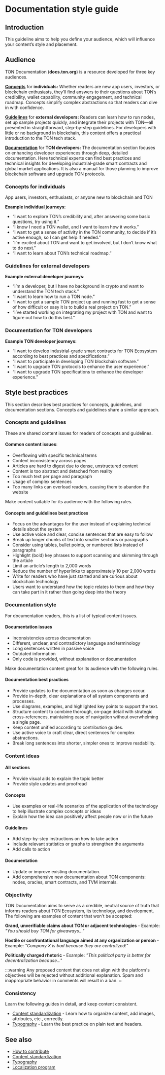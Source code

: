 
# Documentation style guide

## Introduction

This guideline aims to help you define your audience, which will influence your content’s style and placement.

## Audience

TON Documentation (**docs.ton.org**) is a resource developed for three key audiences.

[**Concepts**](/v3/concepts/dive-into-ton/introduction/) for **individuals:** 
Whether readers are new app users, investors, or blockchain enthusiasts, they’ll find answers to their questions about TON’s credibility, wallet capability, community engagement, and technical roadmap. Concepts simplify complex abstractions so that readers can dive in with confidence.

[**Guidelines**](/v3/guidelines/get-started-with-ton/) for **external developers:** 
Readers can learn how to run nodes, set up sample projects quickly, and integrate their projects with TON—all presented in straightforward, step-by-step guidelines. For developers with little or no background in blockchain, this content offers a practical introduction to the TON tech stack. 

[**Documentation**](/v3/documentation/ton-documentation/) for **TON developers:**
The documentation section focuses on enhancing developer experiences through deep, detailed documentation. Here technical experts can find best practices and technical insights for developing industrial-grade smart contracts and global market applications. It is also a manual for those planning to improve blockchain software and upgrade TON protocols. 


### Concepts for individuals
  App users, investors, enthusiasts, or anyone new to blockchain and TON

  **Example individual journeys:**

  - “I want to explore TON’s credibility and, after answering some basic questions, try using it.”
  - “I know I need a TON wallet, and I want to learn how it works.”
  - “I want to get a sense of activity in the TON community, to decide if it’s active enough, so I can get help if needed.”
  - “I’m excited about TON and want to get involved, but I don’t know what to do next.”
  - “I want to learn about TON’s technical roadmap.”


### Guidelines for external developers

  **Example external developer journeys**:

  - “I’m a developer, but I have no background in crypto and want to understand the TON tech stack.”
  - “I want to learn how to run a TON node.”
  - “I want to get a sample TON project up and running fast to get a sense of how difficult or easy it is to build a real project on TON.”
  - “I’ve started working on integrating my project with TON and want to figure out how to do this best.”


### Documentation for TON developers

  **Example TON developer journeys**:

  - “I want to develop industrial-grade smart contracts for TON Ecosystem according to best practices and specifications.”
  - “I want to participate in developing TON blockchain software.”
  - “I want to upgrade TON protocols to enhance the user experience.”
  - “I want to upgrade TON specifications to enhance the developer experience.”


## Style best practices

This section describes best practices for concepts, guidelines, and documentation sections. Concepts and guidelines share a similar approach.

### Concepts and guidelines

These are shared content issues for readers of concepts and guidelines.

#### Common content issues:

- Overflowing with specific technical terms
- Content inconsistency across pages
- Articles are hard to digest due to dense, unstructured content
- Content is too abstract and detached from reality
- Too much text per page and paragraph
- Usage of complex sentences
- Too many links can overload readers, causing them to abandon the website

Make content suitable for its audience with the following rules.

#### Concepts and guidelines best practices 

- Focus on the advantages for the user instead of explaining technical details about the system
- Use active voice and clear, concise sentences that are easy to follow
- Break up longer chunks of text into smaller sections or paragraphs
- Consider using tables, bullet points, or numbered lists instead of paragraphs
- Highlight (bold) key phrases to support scanning and skimming through the article
- Limit an article’s length to 2,000 words
- Reduce the number of hyperlinks to approximately 10 per 2,000 words
- Write for readers who have just started and are curious about blockchain technology
- Users want to understand how the topic relates to them and how they can take part in it rather than going deep into the theory

### Documentation style

For documentation readers, this is a list of typical content issues.

#### Documentation issues

- Inconsistencies across documentation
- Different, unclear, and contradictory language and terminology
- Long sentences written in passive voice
- Outdated information
- Only code is provided, without explanation or documentation

Make documentation content great for its audience with the following rules.

#### Documentation best practices
- Provide updates to the documentation as soon as changes occur.
- Provide in-depth, clear explanations of all system components and processes.
- Use diagrams, examples, and highlighted key points to support the text.
- Structure content to combine thorough, on-page detail with strategic cross-references, maintaining ease of navigation without overwhelming a single page.
- Keep content unified according to contribution guides.
- Use active voice to craft clear, direct sentences for complex abstractions.
- Break long sentences into shorter, simpler ones to improve readability.


### Content ideas

#### All sections
- Provide visual aids to explain the topic better
- Provide style updates and proofread

#### Concepts
- Use examples or real-life scenarios of the application of the technology to help illustrate complex concepts or ideas
- Explain how the idea can positively affect people now or in the future

#### Guidelines
- Add step-by-step instructions on how to take action
- Include relevant statistics or graphs to strengthen the arguments
- Add calls to action

#### Documentation
- Update or improve existing documentation.
- Add comprehensive new documentation about TON components: nodes, oracles, smart contracts, and TVM internals.


### Objectivity

TON Documentation aims to serve as a credible, neutral source of truth that informs readers about TON Ecosystem, its technology, and development. The following are examples of content that won't be accepted:

**Grand, unverifiable claims about TON or adjacent technologies**
    - Example: _"You should buy TON for giveaways..."_

**Hostile or confrontational language aimed at any organization or person**
    - Example: _"Company X is bad because they are centralized!"_

**Politically charged rhetoric**
    - Example: _"This political party is better for decentralization because..."_

:::warning
Any proposed content that does not align with the platform's objectives will be rejected without additional explanation. Spam and inappropriate behavior in comments will result in a ban.
:::

### Consistency

Learn the following guides in detail, and keep content consistent.

- [Content standardization](/v3/contribute/content-standardization/) - Learn how to organize content, add images, attributes, etc., correctly.
- [Typography](/v3/contribute/typography/) - Learn the best practice on plain text and headers.

## See also

- [How to contribute](/v3/contribute/)
- [Content standardization](/v3/contribute/content-standardization/)
- [Typography](/v3/contribute/typography/)
- [Localization program](/v3/contribute/localization-program/overview/)

<Feedback />
